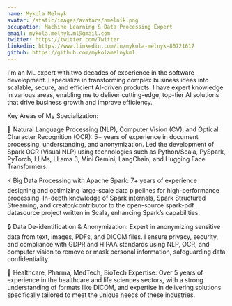```yaml
---
name: Mykola Melnyk
avatar: /static/images/avatars/nmelnik.png
occupation: Machine Learning & Data Processing Expert
email: mykola.melnyk.ml@gmail.com
twitter: https://twitter.com/Twitter
linkedin: https://www.linkedin.com/in/mykola-melnyk-80721617
github: https://github.com/mykolamelnykml
---
```


I'm an ML expert with two decades of experience in the software development. I specialize in transforming complex business ideas into scalable, secure, and efficient AI-driven products. I have expert knowledge in various areas, enabling me to deliver cutting-edge, top-tier AI solutions that drive business growth and improve efficiency.

Key Areas of My Specialization:

📄 Natural Language Processing (NLP), Computer Vision (CV), and Optical Character Recognition (OCR): 5+ years of experience in document processing, understanding, and anonymization. Led the development of Spark OCR (Visual NLP) using technologies such as Python/Scala, PySpark, PyTorch, LLMs, LLama 3, Mini Gemini, LangChain, and Hugging Face Transformers.

⚡ Big Data Processing with Apache Spark: 7+ years of experience designing and optimizing large-scale data pipelines for high-performance processing. In-depth knowledge of Spark internals, Spark Structured Streaming, and creator/contributor to the open-source spark-pdf datasource project written in Scala, enhancing Spark’s capabilities.

🔒 Data De-identification & Anonymization: Expert in anonymizing sensitive data from text, images, PDFs, and DICOM files. I ensure privacy, security, and compliance with GDPR and HIPAA standards using NLP, OCR, and computer vision to remove or mask personal information, safeguarding data confidentiality.

🧬 Healthcare, Pharma, MedTech, BioTech Expertise: Over 5 years of experience in the healthcare and life sciences sectors, with a strong understanding of formats like DICOM, and expertise in delivering solutions specifically tailored to meet the unique needs of these industries.
